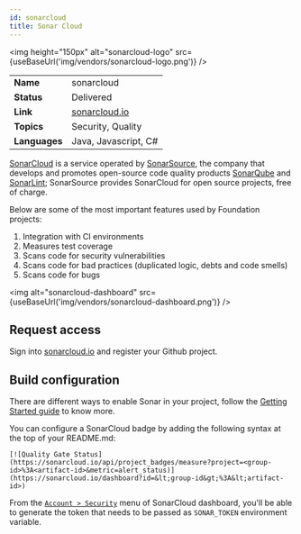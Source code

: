 ```yaml
---
id: sonarcloud
title: Sonar Cloud
---
```



<img height="150px" alt="sonarcloud-logo" src={useBaseUrl('img/vendors/sonarcloud-logo.png')} />

| | |
|--- | :---|
| **Name** | sonarcloud |
| **Status** | Delivered |
| **Link** | [sonarcloud.io](sonarcloud.io) |
| **Topics** | Security, Quality |
| **Languages** | Java, Javascript, C# |

[SonarCloud](https://sonarcloud.io/) is a service operated by [SonarSource](http://www.sonarsource.com/), the company that develops and promotes open-source code quality products [SonarQube](http://www.sonarqube.org/) and [SonarLint](http://www.sonarlint.org/); SonarSource provides SonarCloud for open source projects, free of charge.

Below are some of the most important features used by Foundation projects:

1. Integration with CI environments
2. Measures test coverage
3. Scans code for security vulnerabilities
4. Scans code for bad practices (duplicated logic, debts and code smells)
5. Scans code for bugs

<img alt="sonarcloud-dashboard" src={useBaseUrl('img/vendors/sonarcloud-dashboard.png')} />

## Request access
Sign into [sonarcloud.io](sonarcloud.io) and register your Github project.

## Build configuration
There are different ways to enable Sonar in your project, follow the [Getting Started guide](https://about.sonarcloud.io/get-started/) to know more.

You can configure a SonarCloud badge by adding the following syntax at the top of your README.md:

```
[![Quality Gate Status](https://sonarcloud.io/api/project_badges/measure?project=<group-id>%3A<artifact-id>&metric=alert_status)](https://sonarcloud.io/dashboard?id=&lt;group-id&gt;%3A&lt;artifact-id>)
```

From the [`Account > Security`](https://sonarcloud.io/account/security/) menu of SonarCloud dashboard, you'll be able to generate the token that needs to be passed as `SONAR_TOKEN` environment variable.